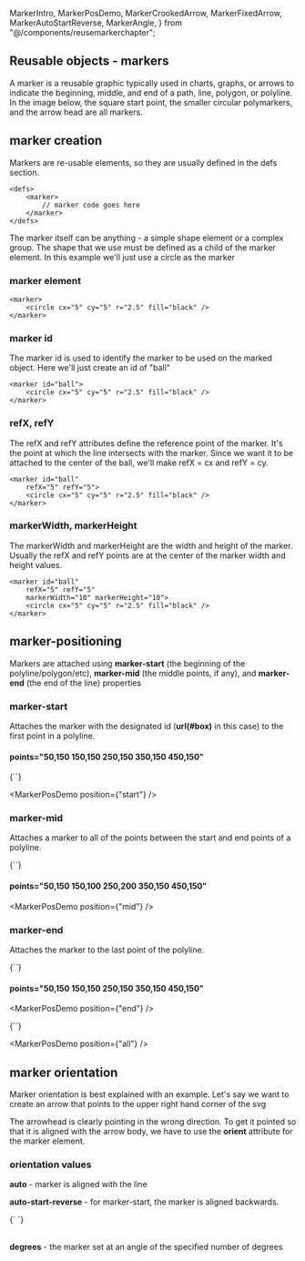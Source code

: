   MarkerIntro,
  MarkerPosDemo,
  MarkerCrookedArrow,
  MarkerFixedArrow,
  MarkerAutoStartReverse,
  MarkerAngle,
} from "@/components/reusemarkerchapter";

## Reusable objects - markers

A marker is a reusable graphic typically used in charts, graphs, or arrows to indicate the beginning, middle, and end of a path, line, polygon, or polyline. In the image below, the square start point, the smaller circular polymarkers, and the arrow head are all markers.

<MarkerIntro />

## marker creation

Markers are re-usable elements, so they are usually defined in the defs section.

```
<defs>
    <marker>
        // marker code goes here
    </marker>
</defs>
```

The marker itself can be anything - a simple shape element or a complex group. The shape that we use must be defined as a child of the marker element. In this example we'll just use a circle as the marker

### marker element

```
<marker>
    <circle cx="5" cy="5" r="2.5" fill="black" />
</marker>
```

### marker id

The marker id is used to identify the marker to be used on the marked object. Here we'll just create an id of "ball"

```
<marker id="ball">
    <circle cx="5" cy="5" r="2.5" fill="black" />
</marker>
```

### refX, refY

The refX and refY attributes define the reference point of the marker. It's the point at which the line intersects with the marker. Since we want it to be attached to the center of the ball, we'll make refX = cx and refY = cy.

```
<marker id="ball"
    refX="5" refY="5">
    <circle cx="5" cy="5" r="2.5" fill="black" />
</marker>
```

### markerWidth, markerHeight

The markerWidth and markerHeight are the width and height of the marker. Usually the refX and refY points are at the center of the marker width and height values.

```
<marker id="ball"
    refX="5" refY="5"
    markerWidth="10" markerHeight="10">
    <circle cx="5" cy="5" r="2.5" fill="black" />
</marker>
```

## marker-positioning

Markers are attached using **marker-start** (the beginning of the polyline/polygon/etc), **marker-mid** (the middle points, if any), and **marker-end** (the end of the line) properties

### marker-start

Attaches the marker with the designated id (**url(#box)** in this case) to the first point in a polyline.

#### points="**50,150** 150,150 250,150 350,150 450,150"

<Blocks>
  {`<polyline 
    marker-start="url(#box)" 
    points="50,150 150,150 250,150 350,150 450,150" 
    stroke="black" strokeWidth="2" fill="none" />`}
</Blocks>

<MarkerPosDemo position={"start"} />

### marker-mid

Attaches a marker to all of the points between the start and end points of a polyline.

<Blocks>
  {`<polyline 
    marker-mid="url(#ball)" 
    points="50,150 150,150 250,150 350,150 450,150" 
    stroke="black" strokeWidth="2" fill="none" />`}
</Blocks>

#### points="50,150 **150,100 250,200 350,150** 450,150"

<MarkerPosDemo position={"mid"} />

### marker-end

Attaches the marker to the last point of the polyline.

<Blocks>
  {`<polyline 
    marker-end="url(#arrowhead)" 
    points="50,150 150,150 250,150 350,150 450,150" 
    stroke="black" strokeWidth="2" fill="none" />`}
</Blocks>

#### points="50,150 150,150 250,150 350,150 **450,150**"

<MarkerPosDemo position={"end"} />

<Blocks>
  {`<polyline 
    marker-start="url(#box)" 
    markerEnd="url(#arrowhead)" 
    marker-mid="url(#ball)" 
    points="50,150 150,150 250,150 350,150 450,150"
    stroke="black" strokeWidth="2" fill="none"  />`}
</Blocks>

<MarkerPosDemo position={"all"} />

## marker orientation

Marker orientation is best explained with an example. Let's say we want to create an arrow that points to the upper right hand corner of the svg

<MarkerCrookedArrow />

The arrowhead is clearly pointing in the wrong direction. To get it pointed so that it is aligned with the arrow body, we have to use the **orient** attribute for the marker element.

<MarkerFixedArrow />

### orientation values

**auto** - marker is aligned with the line

**auto-start-reverse** - for marker-start, the marker is aligned backwards.

<Blocks>
  {`<defs>
    <marker id="arrowhead" 
        orient="auto-start-reverse" 
        refX="5" refY="5" 
        markerWidth="10" markerHeight="10">
        <polygon 
            points="0,0 10,5 0,10" fill="black" stroke="black" />
    </marker>
</defs>
<polyline 
    markerStart="url(#arrowhead)" 
    markerEnd="url(#arrowhead-3)" 
    stroke="black" strokeWidth="2" 
    fill="none" 
    points="50, 250 450,50" />`}
</Blocks>

<MarkerAutoStartReverse />

<br />
<br />

**degrees** - the marker set at an angle of the specified number of degrees

<MarkerAngle />
